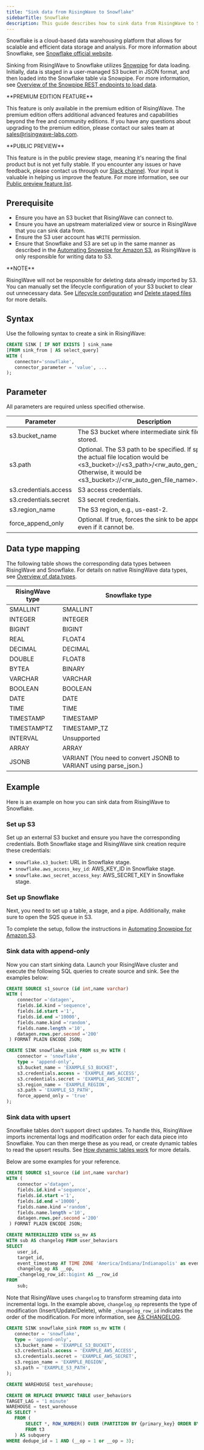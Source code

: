 ```yaml
---
title: "Sink data from RisingWave to Snowflake"
sidebarTitle: Snowflake
description: This guide describes how to sink data from RisingWave to Snowflake using the Snowflake sink connector in RisingWave.
---
```


Snowflake is a cloud-based data warehousing platform that allows for scalable and efficient data storage and analysis. For more information about Snowflake, see [Snowflake official website](https://www.snowflake.com/en/).

Sinking from RisingWave to Snowflake utilizes [Snowpipe](https://docs.snowflake.com/en/user-guide/data-load-snowpipe-rest-apis) for data loading. Initially, data is staged in a user-managed S3 bucket in JSON format, and then loaded into the Snowflake table via Snowpipe. For more information, see [Overview of the Snowpipe REST endpoints to load data](https://docs.snowflake.com/user-guide/data-load-snowpipe-rest-overview).

<Tip>
**PREMIUM EDITION FEATURE**

This feature is only available in the premium edition of RisingWave. The premium edition offers additional advanced features and capabilities beyond the free and community editions. If you have any questions about upgrading to the premium edition, please contact our sales team at [sales@risingwave-labs.com](mailto:sales@risingwave-labs.com).
</Tip>

<Note>
**PUBLIC PREVIEW**

This feature is in the public preview stage, meaning it's nearing the final product but is not yet fully stable. If you encounter any issues or have feedback, please contact us through our [Slack channel](https://www.risingwave.com/slack). Your input is valuable in helping us improve the feature. For more information, see our [Public preview feature list](/product-lifecycle/#features-in-the-public-preview-stage).
</Note>

## Prerequisite

* Ensure you have an S3 bucket that RisingWave can connect to.
* Ensure you have an upstream materialized view or source in RisingWave that you can sink data from.
* Ensure the S3 user account has `WRITE` permission.
* Ensure that Snowflake and S3 are set up in the same manner as described in the [Automating Snowpipe for Amazon S3](https://docs.snowflake.com/en/user-guide/data-load-snowpipe-auto-s3), as RisingWave is only responsible for writing data to S3.

<Info>
**NOTE**

RisingWave will not be responsible for deleting data already imported by S3\. You can manually set the lifecycle configuration of your S3 bucket to clear out unnecessary data. See [Lifecycle configuration](https://docs.aws.amazon.com/AmazonS3/latest/userguide/how-to-set-lifecycle-configuration-intro.html) and [Delete staged files](https://docs.snowflake.com/en/user-guide/data-load-snowpipe-manage#deleting-staged-files-after-snowpipe-loads-the-datafor) for more details.
</Info>

## Syntax
Use the following syntax to create a sink in RisingWave:

```sql
CREATE SINK [ IF NOT EXISTS ] sink_name
[FROM sink_from | AS select_query]
WITH (
   connector='snowflake',
   connector_parameter = 'value', ...
);
```

## Parameter[](#parameter "Direct link to Parameter")

All parameters are required unless specified otherwise.

| Parameter             | Description                                                                                                                                                                                                      |
| --------------------- | ---------------------------------------------------------------------------------------------------------------------------------------------------------------------------------------------------------------- |
| s3.bucket\_name       | The S3 bucket where intermediate sink files will be stored.                                                                                                                                                      |
| s3.path               | Optional. The S3 path to be specified. If specified, the actual file location would be \<s3\_bucket>://\<s3\_path>/\<rw\_auto\_gen\_file\_name>. Otherwise, it would be \<s3\_bucket>://\<rw\_auto\_gen\_file\_name>. |
| s3.credentials.access | S3 access credentials.                                                                                                                                                                                           |
| s3.credentials.secret | S3 secret credentials.                                                                                                                                                                                           |
| s3.region\_name       | The S3 region, e.g., us-east-2.                                                                                                                                                                                  |
| force\_append\_only   | Optional. If true, forces the sink to be append-only, even if it cannot be.                                                                                                                                      |

## Data type mapping

The following table shows the corresponding data types between RisingWave and Snowflake. For details on native RisingWave data types, see [Overview of data types](/docs/current/sql-data-types/).

| RisingWave type | Snowflake type                                                    |
| --------------- | ----------------------------------------------------------------- |
| SMALLINT        | SMALLINT                                                          |
| INTEGER         | INTEGER                                                           |
| BIGINT          | BIGINT                                                            |
| REAL            | FLOAT4                                                            |
| DECIMAL         | DECIMAL                                                           |
| DOUBLE          | FLOAT8                                                            |
| BYTEA           | BINARY                                                            |
| VARCHAR         | VARCHAR                                                           |
| BOOLEAN         | BOOLEAN                                                           |
| DATE            | DATE                                                              |
| TIME            | TIME                                                              |
| TIMESTAMP       | TIMESTAMP                                                         |
| TIMESTAMPTZ     | TIMESTAMP\_TZ                                                     |
| INTERVAL        | Unsupported                                                       |
| ARRAY           | ARRAY                                                             |
| JSONB           | VARIANT (You need to convert JSONB to VARIANT using parse\_json.) |

## Example

Here is an example on how you can sink data from RisingWave to Snowflake.

### Set up S3

Set up an external S3 bucket and ensure you have the corresponding credentials. Both Snowflake stage and RisingWave sink creation require these credentials:

* `snowflake.s3_bucket`: URL in Snowflake stage.
* `snowflake.aws_access_key_id`: AWS\_KEY\_ID in Snowflake stage.
* `snowflake.aws_secret_access_key`: AWS\_SECRET\_KEY in Snowflake stage.

### Set up Snowflake

Next, you need to set up a table, a stage, and a pipe. Additionally, make sure to open the SQS queue in S3.

To complete the setup, follow the instructions in [Automating Snowpipe for Amazon S3](https://docs.snowflake.com/en/user-guide/data-load-snowpipe-auto-s3).

### Sink data with append-only

Now you can start sinking data. Launch your RisingWave cluster and execute the following SQL queries to create source and sink. See the examples below:

```sql Create source
CREATE SOURCE s1_source (id int,name varchar)
WITH (
	connector ='datagen',
	fields.id.kind ='sequence',
	fields.id.start ='1',
	fields.id.end ='10000',
	fields.name.kind ='random',
	fields.name.length ='10',
	datagen.rows.per.second ='200'
 ) FORMAT PLAIN ENCODE JSON;
```

```sql Create sink
CREATE SINK snowflake_sink FROM ss_mv WITH (
    connector = 'snowflake',
    type = 'append-only',
    s3.bucket_name = 'EXAMPLE_S3_BUCKET',
    s3.credentials.access = 'EXAMPLE_AWS_ACCESS',
    s3.credentials.secret = 'EXAMPLE_AWS_SECRET',
    s3.region_name = 'EXAMPLE_REGION',
    s3.path = 'EXAMPLE_S3_PATH',
    force_append_only = 'true'
);
```

### Sink data with upsert

Snowflake tables don't support direct updates. To handle this, RisingWave imports incremental logs and modification order for each data piece into Snowflake. You can then merge these as you read, or create dynamic tables to read the upsert results. See [How dynamic tables work](https://docs.snowflake.com/en/user-guide/dynamic-tables-about) for more details.

Below are some examples for your reference.

```sql Create source in RisingWave
CREATE SOURCE s1_source (id int,name varchar)
WITH (
    connector ='datagen',
    fields.id.kind ='sequence',
    fields.id.start ='1',
    fields.id.end ='10000',
    fields.name.kind ='random',
    fields.name.length ='10',
    datagen.rows.per.second ='200'
 ) FORMAT PLAIN ENCODE JSON;
```

```sql Create materialized view in RisingWave
CREATE MATERIALIZED VIEW ss_mv AS
WITH sub AS changelog FROM user_behaviors
SELECT
    user_id,
    target_id,
    event_timestamp AT TIME ZONE 'America/Indiana/Indianapolis' as event_timestamp,
    changelog_op AS __op,
    _changelog_row_id::bigint AS __row_id
FROM
    sub;
```

Note that RisingWave uses `changelog` to transform streaming data into incremental logs. In the example above, `changelog_op` represents the type of modification (Insert/Update/Delete), while `_changelog_row_id` indicates the order of the modification. For more information, see [AS CHANGELOG](/docs/current/sql-as-changelog/).

```sql Create sink in RisingWave
CREATE SINK snowflake_sink FROM ss_mv WITH (
   connector = 'snowflake',
   type = 'append-only',
   s3.bucket_name = 'EXAMPLE_S3_BUCKET',
   s3.credentials.access = 'EXAMPLE_AWS_ACCESS',
   s3.credentials.secret = 'EXAMPLE_AWS_SECRET',
   s3.region_name = 'EXAMPLE_REGION',
   s3.path = 'EXAMPLE_S3_PATH',
);
```

```sql Create warehouse
CREATE WAREHOUSE test_warehouse;
```

```sql Create dynamic table in Snowflake
CREATE OR REPLACE DYNAMIC TABLE user_behaviors
TARGET_LAG = '1 minute'
WAREHOUSE = test_warehouse
AS SELECT *
   FROM (
       SELECT *, ROW_NUMBER() OVER (PARTITION BY {primary_key} ORDER BY __row_id DESC) AS dedupe_id
       FROM t3
   ) AS subquery
WHERE dedupe_id = 1 AND (__op = 1 or __op = 3);
```
